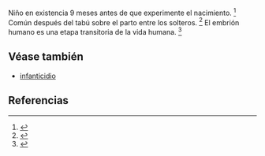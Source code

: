 Niño en existencia 9 meses antes de que experimente el nacimiento. <ref>{{lib|LU|103|2|1}}</ref> Común después del tabú sobre el parto entre los solteros. <ref>{{lib|LU|68|6|9}}</ref> El embrión humano es una etapa transitoria de la vida humana. <ref>{{lib|LU|112|5|4}}</ref> 

== Véase también ==

* [[infanticidio]]


== Referencias ==

<references />
